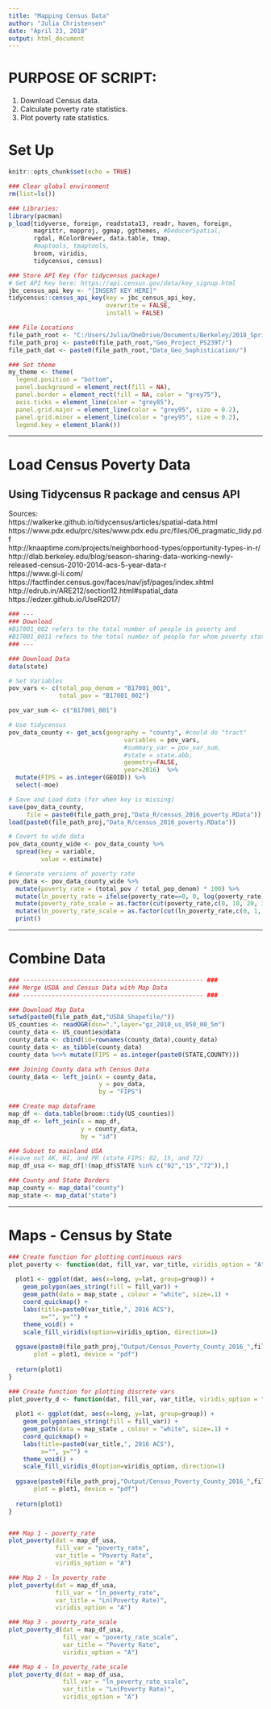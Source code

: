 ---
title: "Mapping Census Data"
author: "Julia Christensen"
date: "April 23, 2018"
output: html_document
---

# PURPOSE OF SCRIPT:
1. Download Census data.  
2. Calculate poverty rate statistics.   
3. Plot poverty rate statistics.  


# Set Up

```{r setup, include=TRUE}

knitr::opts_chunk$set(echo = TRUE)

### Clear global environment
rm(list=ls()) 

### Libraries:
library(pacman)
p_load(tidyverse, foreign, readstata13, readr, haven, foreign, 
       magrittr, mapproj, ggmap, ggthemes, #DeducerSpatial,
       rgdal, RColorBrewer, data.table, tmap, 
       #maptools, tmaptools, 
       broom, viridis, 
       tidycensus, census)

### Store API Key (for tidycensus package)
# Get API Key here: https://api.census.gov/data/key_signup.html
jbc_census_api_key <- "[INSERT KEY HERE]"
tidycensus::census_api_key(key = jbc_census_api_key, 
                           overwrite = FALSE, 
                           install = FALSE)

### File Locations
file_path_root <- "C:/Users/Julia/OneDrive/Documents/Berkeley/2018_Spring/PS239T_Intro_to_Comp_Tools/ps239T-final-project/"
file_path_proj <- paste0(file_path_root,"Geo_Project_PS239T/")
file_path_dat <- paste0(file_path_root,"Data_Geo_Sophistication/")

### Set theme
my_theme <- theme(
  legend.position = "bottom",
  panel.background = element_rect(fill = NA),
  panel.border = element_rect(fill = NA, color = "grey75"),
  axis.ticks = element_line(color = "grey85"),
  panel.grid.major = element_line(color = "grey95", size = 0.2),
  panel.grid.minor = element_line(color = "grey95", size = 0.2),
  legend.key = element_blank())

```


*****************************************************************

# Load Census Poverty Data

## Using Tidycensus R package and census API

Sources:  
https://walkerke.github.io/tidycensus/articles/spatial-data.html  
https://www.pdx.edu/prc/sites/www.pdx.edu.prc/files/06_pragmatic_tidy.pdf  
http://knaaptime.com/projects/neighborhood-types/opportunity-types-in-r/  
http://dlab.berkeley.edu/blog/season-sharing-data-working-newly-released-census-2010-2014-acs-5-year-data-r  
https://www.gl-li.com/  
https://factfinder.census.gov/faces/nav/jsf/pages/index.xhtml  
http://edrub.in/ARE212/section12.html#spatial_data  
https://edzer.github.io/UseR2017/  

```{r}
### ---
### Download
#B17001_002 refers to the total number of people in poverty and 
#B17001_0011 refers to the total number of people for whom poverty status is determined
### ---

### Download Data
data(state)

# Set Variables
pov_vars <- c(total_pop_denom = "B17001_001",
              total_pov = "B17001_002")

pov_var_sum <- c("B17001_001")

# Use tidycensus
pov_data_county <- get_acs(geography = "county", #could do "tract"
                                variables = pov_vars,
                                #summary_var = pov_var_sum,
                                #state = state.abb,
                                geometry=FALSE,
                                year=2016)  %>%
  mutate(FIPS = as.integer(GEOID)) %>%
  select(-moe)

# Save and Load data (for when key is missing)
save(pov_data_county, 
     file = paste0(file_path_proj,"Data_R/census_2016_poverty.RData"))
load(paste0(file_path_proj,"Data_R/census_2016_poverty.RData"))

# Covert to wide data
pov_data_county_wide <- pov_data_county %>% 
  spread(key = variable,
         value = estimate)

# Generate versions of poverty rate
pov_data <- pov_data_county_wide %>%
  mutate(poverty_rate = (total_pov / total_pop_denom) * 100) %>%
  mutate(ln_poverty_rate = ifelse(poverty_rate==0, 0, log(poverty_rate))) %>%
  mutate(poverty_rate_scale = as.factor(cut(poverty_rate,c(0, 10, 20, 30, 40, 100)))) %>%
  mutate(ln_poverty_rate_scale = as.factor(cut(ln_poverty_rate,c(0, 1, 2, 3, 4)))) %>%
  print()


```

*****************************************************************

# Combine Data

```{r}

### -------------------------------------------------- ###
### Merge USDA and Census Data with Map Data
### -------------------------------------------------- ###

### Download Map Data
setwd(paste0(file_path_dat,"USDA_Shapefile/"))
US_counties <- readOGR(dsn=".",layer="gz_2010_us_050_00_5m")
county_data <- US_counties@data
county_data <- cbind(id=rownames(county_data),county_data)
county_data <- as_tibble(county_data)
county_data %<>% mutate(FIPS = as.integer(paste0(STATE,COUNTY)))

### Joining County data wth Census Data
county_data <- left_join(x = county_data, 
                         y = pov_data, 
                         by = "FIPS")

### Create map dataframe
map_df <- data.table(broom::tidy(US_counties)) 
map_df <- left_join(x = map_df, 
                    y = county_data, 
                    by = "id")

### Subset to mainland USA
#leave out AK, HI, and PR (state FIPS: 02, 15, and 72)
map_df_usa <- map_df[!(map_df$STATE %in% c("02","15","72")),]  

### County and State Borders
map_county <- map_data("county")
map_state <- map_data("state")

```


*****************************************************************

# Maps - Census by State

```{r}

### Create function for plotting continuous vars
plot_poverty <- function(dat, fill_var, var_title, viridis_option = "A"){
  
  plot1 <- ggplot(dat, aes(x=long, y=lat, group=group)) +
    geom_polygon(aes_string(fill = fill_var)) +
    geom_path(data = map_state , colour = "white", size=.1) +
    coord_quickmap() +
    labs(title=paste0(var_title,", 2016 ACS"), 
         x="", y="") +
    theme_void() + 
    scale_fill_viridis(option=viridis_option, direction=1)
  
  ggsave(paste0(file_path_proj,"Output/Census_Poverty_County_2016_",fill_var,"_",viridis_option,".pdf"), 
       plot = plot1, device = "pdf")
  
  return(plot1)
}

### Create function for plotting discrete vars
plot_poverty_d <- function(dat, fill_var, var_title, viridis_option = "A"){
  
  plot1 <- ggplot(dat, aes(x=long, y=lat, group=group)) +
    geom_polygon(aes_string(fill = fill_var)) +
    geom_path(data = map_state , colour = "white", size=.1) +
    coord_quickmap() +
    labs(title=paste0(var_title,", 2016 ACS"), 
         x="", y="") +
    theme_void() + 
    scale_fill_viridis_d(option=viridis_option, direction=1)
  
  ggsave(paste0(file_path_proj,"Output/Census_Poverty_County_2016_",fill_var,"_",viridis_option,".pdf"), 
       plot = plot1, device = "pdf")
  
  return(plot1)
}


### Map 1 - poverty_rate
plot_poverty(dat = map_df_usa, 
             fill_var = "poverty_rate",
             var_title = "Poverty Rate",
             viridis_option = "A")

### Map 2 - ln_poverty_rate
plot_poverty(dat = map_df_usa, 
             fill_var = "ln_poverty_rate",
             var_title = "Ln(Poverty Rate)",
             viridis_option = "A")

### Map 3 - poverty_rate_scale
plot_poverty_d(dat = map_df_usa, 
               fill_var = "poverty_rate_scale",
               var_title = "Poverty Rate",
               viridis_option = "A")

### Map 4 - ln_poverty_rate_scale
plot_poverty_d(dat = map_df_usa, 
               fill_var = "ln_poverty_rate_scale",
               var_title = "Ln(Poverty Rate)",
               viridis_option = "A")

```